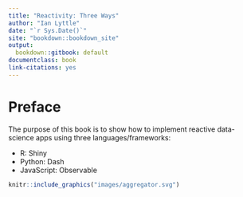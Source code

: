 ```yaml
---
title: "Reactivity: Three Ways"
author: "Ian Lyttle"
date: "`r Sys.Date()`"
site: "bookdown::bookdown_site"
output:
  bookdown::gitbook: default
documentclass: book
link-citations: yes
---
```


# Preface {.unnumbered}

The purpose of this book is to show how to implement reactive data-science apps using three languages/frameworks:

-   R: Shiny
-   Python: Dash
-   JavaScript: Observable

```r
knitr::include_graphics("images/aggregator.svg")
```
